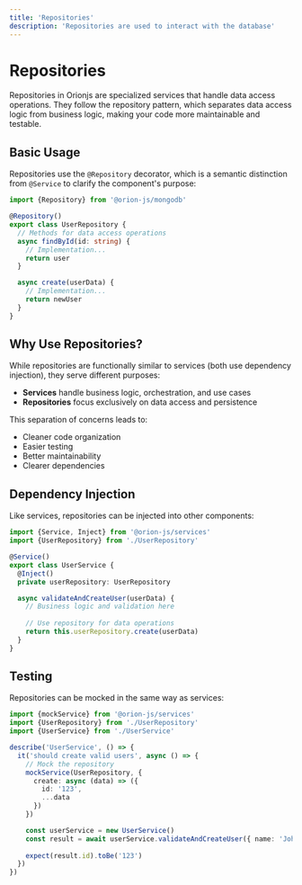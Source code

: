 ```yaml
---
title: 'Repositories'
description: 'Repositories are used to interact with the database'
---
```


# Repositories

Repositories in Orionjs are specialized services that handle data access operations. They follow the repository pattern, which separates data access logic from business logic, making your code more maintainable and testable.

## Basic Usage

Repositories use the `@Repository` decorator, which is a semantic distinction from `@Service` to clarify the component's purpose:

```typescript
import {Repository} from '@orion-js/mongodb'

@Repository()
export class UserRepository {
  // Methods for data access operations
  async findById(id: string) {
    // Implementation...
    return user
  }

  async create(userData) {
    // Implementation...
    return newUser
  }
}
```

## Why Use Repositories?

While repositories are functionally similar to services (both use dependency injection), they serve different purposes:

- **Services** handle business logic, orchestration, and use cases
- **Repositories** focus exclusively on data access and persistence

This separation of concerns leads to:
- Cleaner code organization
- Easier testing
- Better maintainability
- Clearer dependencies

## Dependency Injection

Like services, repositories can be injected into other components:

```typescript
import {Service, Inject} from '@orion-js/services'
import {UserRepository} from './UserRepository'

@Service()
export class UserService {
  @Inject()
  private userRepository: UserRepository

  async validateAndCreateUser(userData) {
    // Business logic and validation here
    
    // Use repository for data operations
    return this.userRepository.create(userData)
  }
}
```

## Testing

Repositories can be mocked in the same way as services:

```typescript
import {mockService} from '@orion-js/services'
import {UserRepository} from './UserRepository'
import {UserService} from './UserService'

describe('UserService', () => {
  it('should create valid users', async () => {
    // Mock the repository
    mockService(UserRepository, {
      create: async (data) => ({
        id: '123',
        ...data
      })
    })

    const userService = new UserService()
    const result = await userService.validateAndCreateUser({ name: 'John' })
    
    expect(result.id).toBe('123')
  })
})
```
